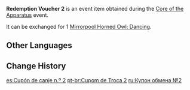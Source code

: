 {{Item Infobox
|id           = 101868
|image        = Item Redemption Voucher 2.png
|type         = Event Items
|group        = Redemption Vouchers
|description  = Used to redeem [[Mirrorpool Horned Owl: Dancing]]
|source1      = [[Core of the Apparatus]] Event
|event        = Core of the Apparatus
}}
'''Redemption Voucher 2''' is an event item obtained during the [[Core of the Apparatus]] event.

It can be exchanged for 1 [[Mirrorpool Horned Owl: Dancing]].

==Other Languages==
{{Other Languages
|default_hidden = 1
|en      = Redemption Voucher 2
|zhs     = 兑换券2号
|zhs_rm  = Duìhuàn-quàn Èr Hào
|zht     = 兌換券2號
|zht_rm  = Duìhuàn-quàn Èr Hào
|ja      = 引換券2
|ja_rm   = Hikikaeken Ni
|ko      = 교환 쿠폰 2호
|ko_rm   = Gyohwan Kupon Iho
|es      = Cupón de canje n.º 2
|fr      = Coupon d'échange 2
|ru      = Купон обмена №2
|th      = คูปองแลกรับหมายเลข 2
|th_rm   = 
|vi      = Phiếu Quà Tặng 2
|de      = Gutschein Nr.2
|id      = Kupon Penukaran 2
|pt      = Cupom de Troca 2
|tr      = Etkinleştirme Kuponu 2
|it      = Voucher di scambio 2
}}

==Change History==
{{Change History|2.7}}

[[es:Cupón de canje n.º 2]]
[[pt-br:Cupom de Troca 2]]
[[ru:Купон обмена №2]]